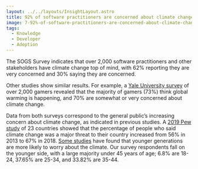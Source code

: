 ```yaml
---
layout: ../../layouts/InsightLayout.astro
title: 92% of software practitioners are concerned about climate change
image: 7-92%-of-software-practitioners-are-concerned-about-climate-change.png
tags:
  - Knowledge
  - Developer
  - Adoption
---
```


The SOGS Survey indicates that over 2,000 software practitioners and other stakeholders have climate change top of mind, with 62% reporting they are very concerned and 30% saying they are concerned.

Other studies show similar results. For example, a [Yale University survey](https://climatecommunication.yale.edu/publications/what-do-video-gamers-think-about-global-warming/toc/2/) of over 2,000 gamers revealed that the majority of gamers (73%) think global warming is happening, and 70% are somewhat or very concerned about climate change.

Data from both surveys correspond to the general public’s increasing concern about climate change, as indicated in previous studies. A [2019 Pew study](https://www.pewresearch.org/global/wp-content/uploads/sites/2/2019/02/Pew-Research-Center_Global-Threats-2018-Report_2019-02-10.pdf) of 23 countries showed that the percentage of people who said climate change was a major threat to their country increased from 56% in 2013 to 67% in 2018. [Some studies](https://news.gallup.com/poll/234314/global-warming-age-gap-younger-americans-worried.aspx) have found that younger generations are more likely to worry about the climate. Our survey respondents fall on the younger side, with a large majority under 45 years of age; 6.8% are 18-24, 37.65% are 25-34, and 33.82% are 35-44.
